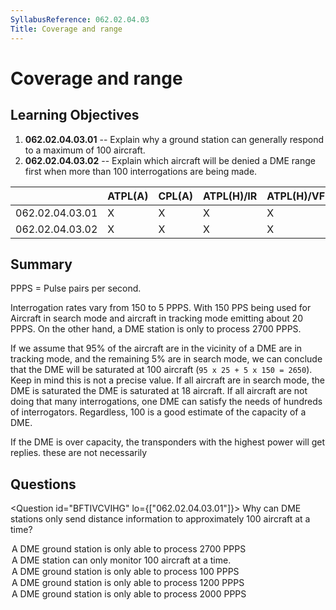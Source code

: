 ```yaml
---
SyllabusReference: 062.02.04.03
Title: Coverage and range
---
```


# Coverage and range

## Learning Objectives

1. **062.02.04.03.01** -- Explain why a ground station can generally respond to
   a maximum of 100 aircraft.
2. **062.02.04.03.02** -- Explain which aircraft will be denied a DME range
   first when more than 100 interrogations are being made.

|                 | ATPL(A) | CPL(A) | ATPL(H)/IR | ATPL(H)/VFR | CPL(H) | IR  | CBIR(A) |
| --------------- | ------- | ------ | ---------- | ----------- | ------ | --- | ------- |
| 062.02.04.03.01 | X       | X      | X          | X           | X      | X   | X       |
| 062.02.04.03.02 | X       | X      | X          | X           | X      | X   | X       |

## Summary

PPPS = Pulse pairs per second.

Interrogation rates vary from 150 to 5 PPPS. With 150 PPS being used for
Aircraft in search mode and aircraft in tracking mode emitting about 20 PPPS. On
the other hand, a DME station is only to process 2700 PPPS.

If we assume that 95% of the aircraft are in the vicinity of a DME are in
tracking mode, and the remaining 5% are in search mode, we can conclude that the
DME will be saturated at 100 aircraft (`95 x 25 + 5 x 150 = 2650`). Keep in mind
this is not a precise value. If all aircraft are in search mode, the DME is
saturated the DME is saturated at 18 aircraft. If all aircraft are not doing
that many interrogations, one DME can satisfy the needs of hundreds of
interrogators. Regardless, 100 is a good estimate of the capacity of a DME.

If the DME is over capacity, the transponders with the highest power will get
replies. these are not necessarily

## Questions

<Question id="BFTIVCVIHG" lo={["062.02.04.03.01"]}>
  <Text variant="oneCorrect">
    Why can DME stations only send distance information to approximately 100
    aircraft at a time?
  </Text>
  <Option
    correct
    why="This is the hard limit that causes the limit of approximately 100 aircraft"
  >
    A DME ground station is only able to process 2700 PPPS
  </Option>
  <Option why="Not necessarily true, the DME may be able to monitor more or less than 100 aircraft.">
    A DME station can only monitor 100 aircraft at a time.
  </Option>
  <Option why="The correct value for PPPs is 2700">
    A DME ground station is only able to process 100 PPPS
  </Option>
  <Option why="The correct value for PPPs is 2700">
    A DME ground station is only able to process 1200 PPPS
  </Option>
  <Option why="The correct value for PPPs is 2700">
    A DME ground station is only able to process 2000 PPPS
  </Option>
</Question>
